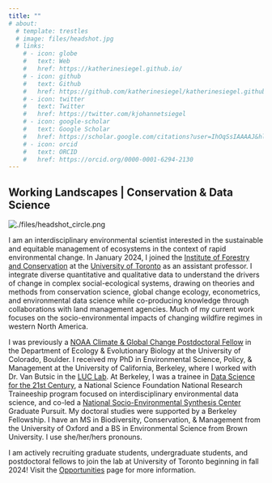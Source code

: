 ```yaml
---
title: ""
# about:
  # template: trestles
  # image: files/headshot.jpg
  # links:
    # - icon: globe
    #   text: Web
    #   href: https://katherinesiegel.github.io/
    # - icon: github
    #   text: Github
    #   href: https://github.com/katherinesiegel/katherinesiegel.github.io
    # - icon: twitter
    #   text: Twitter
    #   href: https://twitter.com/kjohannetsiegel
    # - icon: google-scholar
    #   text: Google Scholar
    #   href: https://scholar.google.com/citations?user=IhOqSsIAAAAJ&hl=en
    # - icon: orcid
    #   text: ORCID
    #   href: https://orcid.org/0000-0001-6294-2130
---
```

## Working Landscapes | Conservation & Data Science

::: {.grid}

::: {.g-col-12 .g-col-md-4}

```{=html}
<div class="grid" style="--bs-columns: 5; row-gap: 0;">
  <div class="g-col-1 g-col-md-0"></div>
  <div class="g-col-3 g-col-md-5">
    <picture>
      <source media="(max-width:50%)" srcset="./files/headshot_circle.png">
      <source media="(min-width:50%)" srcset="./files/headshot_circle.png">
      <img class="img-fluid" src="./files/headshot_circle.png" alt="./files/headshot_circle.png">
    </picture>
  </div>
  <div class="g-col-1 g-col-md-0"></div>
</div>
```

:::

::: {.g-col-12 .g-col-md-8}

I am an interdisciplinary environmental scientist interested in the sustainable and equitable management of ecosystems in the context of rapid environmental change. In January 2024, I joined the [Institute of Forestry and Conservation](https://academic.daniels.utoronto.ca/forestry/) at the [University of Toronto](https://www.utoronto.ca/) as an assistant professor. I integrate diverse quantitative and qualitative data to understand the drivers of change in complex social-ecological systems, drawing on theories and methods from conservation science, global change ecology, econometrics, and environmental data science while co-producing knowledge through collaborations with land management agencies. Much of my current work focuses on the socio-environmental impacts of changing wildfire regimes in western North America.

I was previously a [NOAA Climate & Global Change Postdoctoral Fellow](https://cpaess.ucar.edu/cgc) in the Department of Ecology & Evolutionary Biology at the University of Colorado, Boulder. I received my PhD in Environmental Science, Policy, & Management at the University of California, Berkeley, where I worked with Dr. Van Butsic in the [LUC Lab](https://luclab.berkeley.edu/). At Berkeley, I was a trainee in [Data Science for the 21st Century](http://ds421.berkeley.edu/), a National Science Foundation National Research Traineeship program focused on interdisciplinary environmental data science, and co-led a [National Socio-Environmental Synthesis Center](https://www.sesync.org/research/agricultural-frontiers) Graduate Pursuit. My doctoral studies were supported by a Berkeley Fellowship. I have an MS in Biodiversity, Conservation, & Management from the University of Oxford and a BS in Environmental Science from Brown University. I use she/her/hers pronouns.  
 
I am actively recruiting graduate students, undergraduate students, and postdoctoral fellows to join the lab at University of Toronto beginning in fall 2024! Visit the [Opportunities](https://katherinesiegel.github.io/website/opportunities.html) page for more information.


:::

:::

